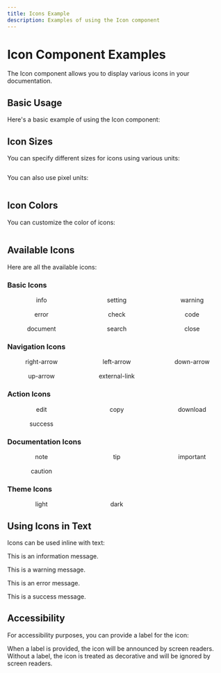 ```yaml
---
title: Icons Example
description: Examples of using the Icon component
---
```



# Icon Component Examples

The Icon component allows you to display various icons in your documentation.

## Basic Usage

Here's a basic example of using the Icon component:

<Icon name="info" />

## Icon Sizes

You can specify different sizes for icons using various units:

<div style="display: flex; align-items: center; gap: 1rem;">
  <Icon name="info" size="1em" />
  <Icon name="info" size="1.5em" />
  <Icon name="info" size="2em" />
  <Icon name="info" size="3em" />
</div>

You can also use pixel units:

<div style="display: flex; align-items: center; gap: 1rem;">
  <Icon name="info" size="16px" />
  <Icon name="info" size="24px" />
  <Icon name="info" size="32px" />
  <Icon name="info" size="48px" />
</div>

## Icon Colors

You can customize the color of icons:

<div style="display: flex; align-items: center; gap: 1rem;">
  <Icon name="info" color="#007bff" />
  <Icon name="warning" color="#ffc107" />
  <Icon name="error" color="#dc3545" />
  <Icon name="success" color="#28a745" />
</div>

## Available Icons

Here are all the available icons:

### Basic Icons

<div style="display: grid; grid-template-columns: repeat(auto-fill, minmax(120px, 1fr)); gap: 1rem;">
  <div style="display: flex; flex-direction: column; align-items: center;">
    <Icon name="info" />
    <span>info</span>
  </div>
  <div style="display: flex; flex-direction: column; align-items: center;">
    <Icon name="setting" />
    <span>setting</span>
  </div>
  <div style="display: flex; flex-direction: column; align-items: center;">
    <Icon name="warning" />
    <span>warning</span>
  </div>
  <div style="display: flex; flex-direction: column; align-items: center;">
    <Icon name="error" />
    <span>error</span>
  </div>
  <div style="display: flex; flex-direction: column; align-items: center;">
    <Icon name="check" />
    <span>check</span>
  </div>
  <div style="display: flex; flex-direction: column; align-items: center;">
    <Icon name="code" />
    <span>code</span>
  </div>
  <div style="display: flex; flex-direction: column; align-items: center;">
    <Icon name="document" />
    <span>document</span>
  </div>
  <div style="display: flex; flex-direction: column; align-items: center;">
    <Icon name="search" />
    <span>search</span>
  </div>
  <div style="display: flex; flex-direction: column; align-items: center;">
    <Icon name="close" />
    <span>close</span>
  </div>
</div>

### Navigation Icons

<div style="display: grid; grid-template-columns: repeat(auto-fill, minmax(120px, 1fr)); gap: 1rem;">
  <div style="display: flex; flex-direction: column; align-items: center;">
    <Icon name="right-arrow" />
    <span>right-arrow</span>
  </div>
  <div style="display: flex; flex-direction: column; align-items: center;">
    <Icon name="left-arrow" />
    <span>left-arrow</span>
  </div>
  <div style="display: flex; flex-direction: column; align-items: center;">
    <Icon name="down-arrow" />
    <span>down-arrow</span>
  </div>
  <div style="display: flex; flex-direction: column; align-items: center;">
    <Icon name="up-arrow" />
    <span>up-arrow</span>
  </div>
  <div style="display: flex; flex-direction: column; align-items: center;">
    <Icon name="external-link" />
    <span>external-link</span>
  </div>
</div>

### Action Icons

<div style="display: grid; grid-template-columns: repeat(auto-fill, minmax(120px, 1fr)); gap: 1rem;">
  <div style="display: flex; flex-direction: column; align-items: center;">
    <Icon name="edit" />
    <span>edit</span>
  </div>
  <div style="display: flex; flex-direction: column; align-items: center;">
    <Icon name="copy" />
    <span>copy</span>
  </div>
  <div style="display: flex; flex-direction: column; align-items: center;">
    <Icon name="download" />
    <span>download</span>
  </div>
  <div style="display: flex; flex-direction: column; align-items: center;">
    <Icon name="success" />
    <span>success</span>
  </div>
</div>

### Documentation Icons

<div style="display: grid; grid-template-columns: repeat(auto-fill, minmax(120px, 1fr)); gap: 1rem;">
  <div style="display: flex; flex-direction: column; align-items: center;">
    <Icon name="note" />
    <span>note</span>
  </div>
  <div style="display: flex; flex-direction: column; align-items: center;">
    <Icon name="tip" />
    <span>tip</span>
  </div>
  <div style="display: flex; flex-direction: column; align-items: center;">
    <Icon name="important" />
    <span>important</span>
  </div>
  <div style="display: flex; flex-direction: column; align-items: center;">
    <Icon name="caution" />
    <span>caution</span>
  </div>
</div>

### Theme Icons

<div style="display: grid; grid-template-columns: repeat(auto-fill, minmax(120px, 1fr)); gap: 1rem;">
  <div style="display: flex; flex-direction: column; align-items: center;">
    <Icon name="light" />
    <span>light</span>
  </div>
  <div style="display: flex; flex-direction: column; align-items: center;">
    <Icon name="dark" />
    <span>dark</span>
  </div>
</div>

## Using Icons in Text

Icons can be used inline with text:

This is an information <Icon name="info" /> message.

This is a warning <Icon name="warning" color="#ffc107" /> message.

This is an error <Icon name="error" color="#dc3545" /> message.

This is a success <Icon name="success" color="#28a745" /> message.

## Accessibility

For accessibility purposes, you can provide a label for the icon:

<Icon name="info" label="Information" />

When a label is provided, the icon will be announced by screen readers. Without a label, the icon is treated as decorative and will be ignored by screen readers.
